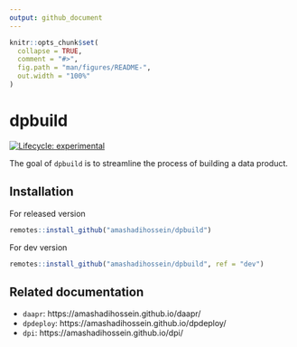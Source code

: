 ```yaml
---
output: github_document
---
```


<!-- README.md is generated from README.Rmd. Please edit that file -->

```r
knitr::opts_chunk$set(
  collapse = TRUE,
  comment = "#>",
  fig.path = "man/figures/README-",
  out.width = "100%"
)
```

# dpbuild

<!-- badges: start -->
[![Lifecycle: experimental](https://img.shields.io/badge/lifecycle-experimental-orange.svg)](https://lifecycle.r-lib.org/articles/stages.html#experimental)
<!-- badges: end -->

The goal of `dpbuild` is to streamline the process of building a data product.

## Installation

For released version

``` r
remotes::install_github("amashadihossein/dpbuild")
```

For dev version

``` r
remotes::install_github("amashadihossein/dpbuild", ref = "dev")
```

## Related documentation

- `daapr`: https://amashadihossein.github.io/daapr/
- `dpdeploy`: https://amashadihossein.github.io/dpdeploy/
- `dpi`: https://amashadihossein.github.io/dpi/
